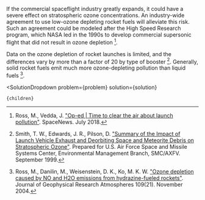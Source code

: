 

If the commercial spaceflight industry greatly expands, it could have a severe effect on stratospheric ozone concentrations. An industry-wide agreement to use low-ozone depleting rocket fuels will alleviate this risk. Such an agreement could be modeled after the High Speed Research program, which NASA led in the 1990s to develop commercial supersonic flight that did not result in ozone depletion [^"17"].

Data on the ozone depletion of rocket launches is limited, and the differences vary by more than a factor of 20 by type of booster [^"20"]. Generally, solid rocket fuels emit much more ozone-depleting pollution than liquid fuels [^"15"].

[^"15"]: Ross, M., Danilin, M., Weisenstein, D. K., Ko, M. K. W. ["Ozone depletion caused by NO and H2O emissions from hydrazine-fueled rockets"](https://www.researchgate.net/publication/252071680_Ozone_depletion_caused_by_NO_and_H2O_emissions_from_hydrazine-fueled_rockets). Journal of Geophysical Research Atmospheres 109(21). November 2004.

[^"17"]: Ross, M., Vedda, J. ["Op-ed | Time to clear the air about launch pollution"](https://spacenews.com/op-ed-time-to-clear-the-air-about-launch-pollution/). SpaceNews. July 2018.

[^"20"]: Smith, T. W., Edwards, J. R., Pilson, D. ["Summary of the Impact of Launch Vehicle Exhaust and Deorbiting Space and Meteorite Debris on Stratospheric Ozone"](https://apps.dtic.mil/sti/pdfs/ADA414306.pdf). Prepared for U.S. Air Force Space and Missile Systems Center, Environmental Management Branch, SMC/AXFV. September 1999.

  <SolutionDropdown 
    problem={problem} 
    solution={solution}
  >
    {children}
  </SolutionDropdown>